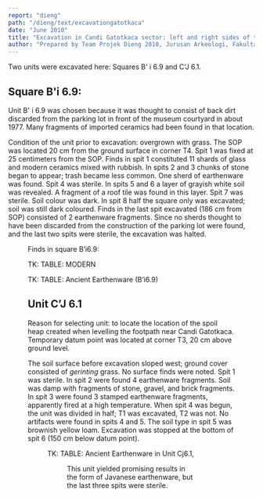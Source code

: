 ```yaml
---
report: "dieng"
path: "/dieng/text/excavationgatotkaca"
date: "June 2010"
title: "Excavation in Candi Gatotkaca sector: left and right sides of the stairs leading to the footpath."
author: "Prepared by Team Projek Dieng 2010, Jurusan Arkeologi, Fakultas Ilmu Budaya, and Universitas Gadjah Mada. Translated by Goh Geok Yian and John N. Miksic. Editors: Mahirta Sasongko, Goh Geok Yian, Widya Nayati, and John N. Miksic"
---
```



Two units were excavated here: Squares B' i 6.9 and C'J 6.1.

## Square B'i 6.9: 

Unit B' i 6.9 was chosen because it was thought to consist of back dirt discarded from the parking lot in front of the museum courtyard in about 1977. Many fragments of imported ceramics had been found in that location. 

Condition of the unit prior to excavation: overgrown with grass. The SOP was located 20 cm from the ground surface in corner T4. Spit 1 was fixed at 25 centimeters from the SOP. Finds in spit 1 constituted 11 shards of glass and modern ceramics mixed with rubbish. In spits 2 and 3 chunks of stone began to appear; trash became less common. One sherd of earthenware was found. Spit 4 was sterile. In spits 5 and 6 a layer of grayish white soil was revealed. A fragment of a roof tile was found in this layer. Spit 7 was sterile. Soil colour was dark. In spit 8 half the square only was excavated; soil was still dark coloured. Finds in the last spit excavated (186 cm from SOP) consisted of 2 earthenware fragments. Since no sherds thought to have been discarded from the construction of the parking lot were found, and the last two spits were sterile, the excavation was halted.

<Figure caption="Photo 13. Square B’i6.9" img="13DSC05642.jpg" />

Finds in square B’i6.9:

TK: TABLE: MODERN

TK: TABLE: Ancient Earthenware (B’i6.9)

## Unit C’J 6.1

Reason for selecting unit: to locate the location of the spoil heap created when levelling the footpath near Candi Gatotkaca. Temporary datum point was located at corner T3, 20 cm above ground level.

The soil surface before excavation sloped west; ground cover consisted of _gerinting_ grass. No surface finds were noted. Spit 1 was sterile. In spit 2 were found 4 earthenware fragments. Soil was damp with fragments of stone, gravel, and brick fragments. In spit 3 were found 3 stamped earthenware fragments, apparently fired at a high temperature. When spit 4 was begun, the unit was divided in half; T1 was excavated, T2 was not. No artifacts were found in spits 4 and 5. The soil type in spit 5 was brownish yellow loam. Excavation was stopped at the bottom of spit 6 (150 cm below datum point).
 
<Figure caption="Left: Photo 14. Unit Cj6.1. Right:  Photo 15. Spit 6." img={["14DSC05713.jpg","15UnitC’J6.1DSC06373.jpg"]} />

TK: TABLE: Ancient Earthenware in Unit Cj6.1, 

<Figure caption="Photo 16. Earthenware with stamped décor. Unit C’J 6.1, Spit 3 No  7. DSCF3517" img="pdfimage-001.jpg" />

This unit yielded promising results in the form of Javanese earthenware, but the last three spits were sterile.
